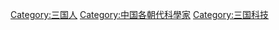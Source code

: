 [[Category:三国人|Category:三国人]]
[[Category:中国各朝代科學家|Category:中国各朝代科學家]]
[[Category:三国科技|Category:三国科技]]